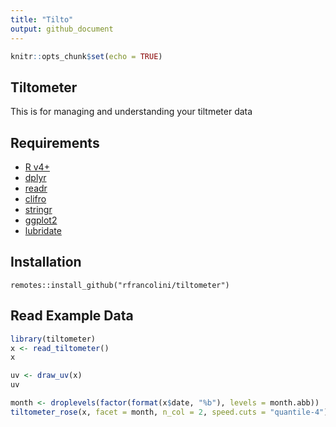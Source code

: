 ```yaml
---
title: "Tilto"
output: github_document
---
```


```r
knitr::opts_chunk$set(echo = TRUE)
```

## Tiltometer

This is for managing and understanding your tiltmeter data

## Requirements

  + [R v4+](https://www.r-project.org/)
  + [dplyr](https://CRAN.R-project.org/package=dplyr)
  + [readr](https://CRAN.R-project.org/package=readr)
  + [clifro](https://CRAN.R-project.org/package=clifro)
  + [stringr](https://CRAN.R-project.org/package=stringr)
  + [ggplot2](https://CRAN.R-project.org/package=ggplot2)
  + [lubridate](https://CRAN.R-project.org/package=lubridate)

## Installation

```
remotes::install_github("rfrancolini/tiltometer")
```

## Read Example Data

```r
library(tiltometer)
x <- read_tiltometer()
x
```

```r
uv <- draw_uv(x)
uv
```

```r

month <- droplevels(factor(format(x$date, "%b"), levels = month.abb))
tiltometer_rose(x, facet = month, n_col = 2, speed.cuts = "quantile-4")


```


